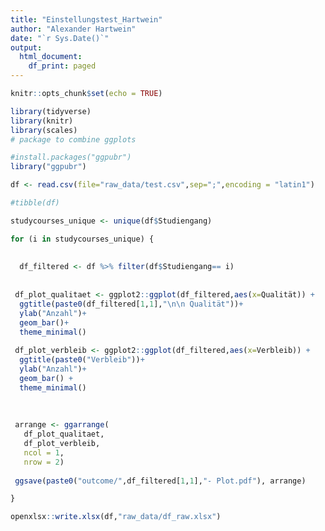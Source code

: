 ```yaml
---
title: "Einstellungstest_Hartwein"
author: "Alexander Hartwein"
date: "`r Sys.Date()`"
output:
  html_document:
    df_print: paged
---
```


```r
knitr::opts_chunk$set(echo = TRUE)
```


```r
library(tidyverse)
library(knitr)
library(scales)
# package to combine ggplots

#install.packages("ggpubr")
library("ggpubr")
```

```r
df <- read.csv(file="raw_data/test.csv",sep=";",encoding = "latin1")
```

```r
#tibble(df)
```


```r
studycourses_unique <- unique(df$Studiengang)
```

```r
for (i in studycourses_unique) {
  
  
  df_filtered <- df %>% filter(df$Studiengang== i)
  
  
 df_plot_qualitaet <- ggplot2::ggplot(df_filtered,aes(x=Qualität)) +
  ggtitle(paste0(df_filtered[1,1],"\n\n Qualität"))+
  ylab("Anzahl")+
  geom_bar()+
  theme_minimal()
 
 df_plot_verbleib <- ggplot2::ggplot(df_filtered,aes(x=Verbleib)) +
  ggtitle(paste0("Verbleib"))+
  ylab("Anzahl")+
  geom_bar() +
  theme_minimal()
 
 
 
 arrange <- ggarrange(
   df_plot_qualitaet, 
   df_plot_verbleib, 
   ncol = 1,
   nrow = 2)
 
 ggsave(paste0("outcome/",df_filtered[1,1],"- Plot.pdf"), arrange)

}
```

```r
openxlsx::write.xlsx(df,"raw_data/df_raw.xlsx")
```

